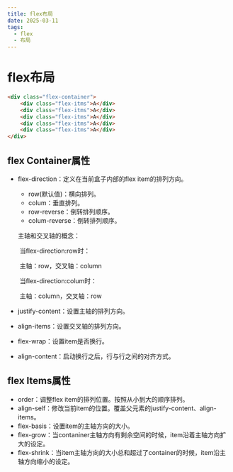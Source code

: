 ```yaml
---
title: flex布局
date: 2025-03-11
tags:
  - flex
  - 布局
---
```


# flex布局

```html
<div class="flex-container">
    <div class="flex-itms">A</div>
    <div class="flex-itms">A</div>
    <div class="flex-itms">A</div>
    <div class="flex-itms">A</div>
    <div class="flex-itms">A</div>
</div>
```

## flex Container属性

- flex-direction：定义在当前盒子内部的flex item的排列方向。

  - row(默认值)：横向排列。
  - colum：垂直排列。
  - row-reverse：倒转排列顺序。
  - colum-reverse：倒转排列顺序。

  主轴和交叉轴的概念：

  ​	当flex-direction:row时：

  ​				主轴：row，交叉轴：column

  ​	当flex-direction:colum时：

  ​				主轴：column，交叉轴：row

- justify-content：设置主轴的排列方向。

- align-items：设置交叉轴的排列方向。

- flex-wrap：设置item是否换行。

- align-content：启动换行之后，行与行之间的对齐方式。

## flex Items属性

- order：调整flex item的排列位置。按照从小到大的顺序排列。 
- align-self：修改当前item的位置。覆盖父元素的justify-content、align-items。
- flex-basis：设置item的主轴方向的大小。
- flex-grow：当contaniner主轴方向有剩余空间的时候，item沿着主轴方向扩大的设定。
- flex-shrink：当item主轴方向的大小总和超过了container的时候，item沿主轴方向缩小的设定。